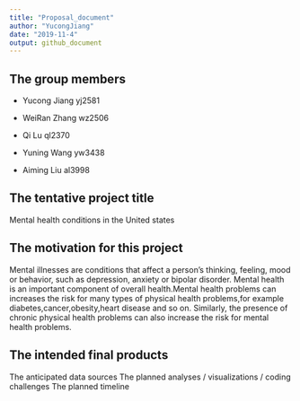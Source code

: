 ```yaml
---
title: "Proposal_document"
author: "YucongJiang"
date: "2019-11-4"
output: github_document
---
```



## The group members

* Yucong Jiang yj2581

* WeiRan Zhang wz2506

* Qi Lu ql2370

* Yuning Wang yw3438

* Aiming Liu al3998

## The tentative project title
 
 Mental health conditions in the United states

## The motivation for this project

  Mental illnesses are conditions that affect a person’s thinking, feeling, mood or behavior, such as depression, anxiety or bipolar disorder. 
  Mental health is an important component of overall health.Mental health problems can increases the risk for many types of physical health problems,for example diabetes,cancer,obesity,heart disease and so on. Similarly, the presence of chronic physical health problems can also increase the risk for mental health problems.

## The intended final products
The anticipated data sources
The planned analyses / visualizations / coding challenges
The planned timeline